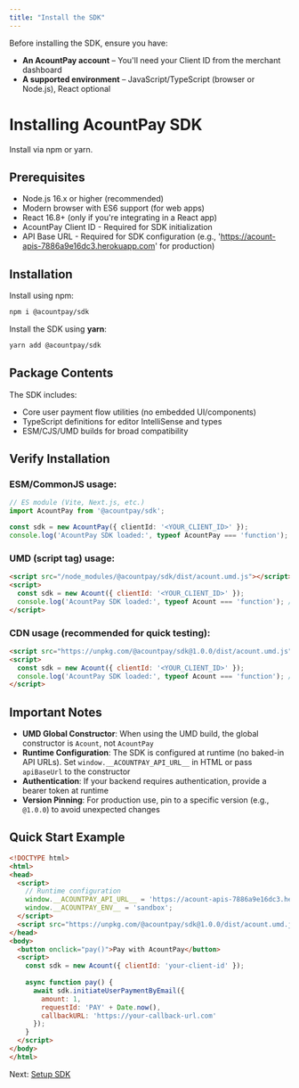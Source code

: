 ```yaml
---
title: "Install the SDK"
---
```


Before installing the SDK, ensure you have:

- **An AcountPay account** – You'll need your Client ID from the merchant dashboard
- **A supported environment** – JavaScript/TypeScript (browser or Node.js), React optional

# Installing AcountPay SDK

Install via npm or yarn.

## Prerequisites

- Node.js 16.x or higher (recommended)
- Modern browser with ES6 support (for web apps)
- React 16.8\+ (only if you're integrating in a React app)
- AcountPay Client ID - Required for SDK initialization
- API Base URL - Required for SDK configuration (e.g., 'https://acount-apis-7886a9e16dc3.herokuapp.com' for production)

## Installation

Install using npm:

```bash
npm i @acountpay/sdk
```

Install the SDK using **yarn**:

```bash
yarn add @acountpay/sdk
```

## Package Contents

The SDK includes:

- Core user payment flow utilities (no embedded UI/components)
- TypeScript definitions for editor IntelliSense and types
- ESM/CJS/UMD builds for broad compatibility

## Verify Installation

### ESM/CommonJS usage:

```typescript
// ES module (Vite, Next.js, etc.)
import AcountPay from '@acountpay/sdk';

const sdk = new AcountPay({ clientId: '<YOUR_CLIENT_ID>' });
console.log('AcountPay SDK loaded:', typeof AcountPay === 'function'); // should be true
```

### UMD (script tag) usage:

```html
<script src="/node_modules/@acountpay/sdk/dist/acount.umd.js"></script>
<script>
  const sdk = new Acount({ clientId: '<YOUR_CLIENT_ID>' });
  console.log('AcountPay SDK loaded:', typeof Acount === 'function'); // should be true
</script>
```

### CDN usage (recommended for quick testing):

```html
<script src="https://unpkg.com/@acountpay/sdk@1.0.0/dist/acount.umd.js"></script>
<script>
  const sdk = new Acount({ clientId: '<YOUR_CLIENT_ID>' });
  console.log('AcountPay SDK loaded:', typeof Acount === 'function'); // should be true
</script>
```

## Important Notes

- **UMD Global Constructor**: When using the UMD build, the global constructor is `Acount`, not `AcountPay`
- **Runtime Configuration**: The SDK is configured at runtime (no baked-in API URLs). Set `window.__ACOUNTPAY_API_URL__` in HTML or pass `apiBaseUrl` to the constructor
- **Authentication**: If your backend requires authentication, provide a bearer token at runtime
- **Version Pinning**: For production use, pin to a specific version (e.g., `@1.0.0`) to avoid unexpected changes

## Quick Start Example

```html
<!DOCTYPE html>
<html>
<head>
  <script>
    // Runtime configuration
    window.__ACOUNTPAY_API_URL__ = 'https://acount-apis-7886a9e16dc3.herokuapp.com';
    window.__ACOUNTPAY_ENV__ = 'sandbox';
  </script>
  <script src="https://unpkg.com/@acountpay/sdk@1.0.0/dist/acount.umd.js"></script>
</head>
<body>
  <button onclick="pay()">Pay with AcountPay</button>
  <script>
    const sdk = new Acount({ clientId: 'your-client-id' });
    
    async function pay() {
      await sdk.initiateUserPaymentByEmail({
        amount: 1,
        requestId: 'PAY' + Date.now(),
        callbackURL: 'https://your-callback-url.com'
      });
    }
  </script>
</body>
</html>
```

Next: [Setup SDK](/sdk/setup_sdk)